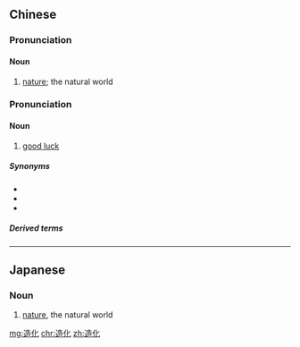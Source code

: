 ==Chinese==
{{zh-forms}}

===Pronunciation===
{{zh-pron
|m=zàohuà
|c=zou6 faa3
|mn=qz:chǒ-hòa/tw,xm,zz:chō-hòa
|cat=n
}}

====Noun====
{{zh-noun}}

# [[nature]]; the natural world

===Pronunciation===
{{zh-pron
|m=zàohua
|cat=n
}}

====Noun====
{{zh-noun}}

# [[good luck]]

=====Synonyms=====
* {{zh-l|好運}}
* {{zh-l|機緣}}
* {{zh-l|幸運}}

=====Derived terms=====
{{zh-der|福大命大造化大}}

----

==Japanese==
{{ja-kanjitab|ぞう|か|yomi=o}}

===Noun===
{{ja-noun|ぞうか}}

# [[nature]], the natural world

[[mg:造化]]
[[chr:造化]]
[[zh:造化]]